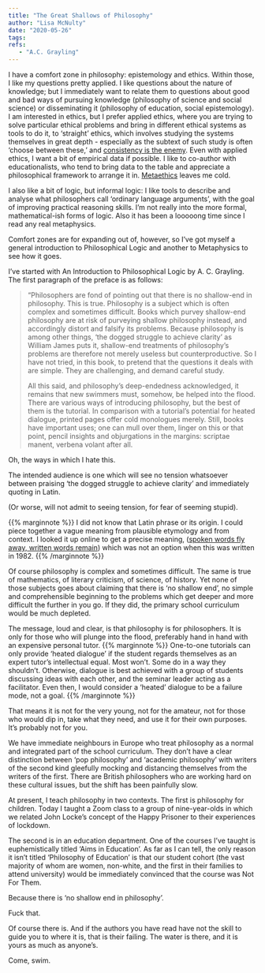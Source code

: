 ```yaml
---
title: "The Great Shallows of Philosophy"
author: "Lisa McNulty"
date: "2020-05-26"
tags: 
refs:
   - "A.C. Grayling"
---
```




I have a comfort zone in philosophy: epistemology and ethics. Within those, I like my questions pretty applied. I like questions about the nature of knowledge; but I immediately want to relate them to questions about good and bad ways of pursuing knowledge (philosophy of science and social science) or disseminating it (philosophy of education, social epistemology). I am interested in ethics, but I prefer applied ethics, where you are trying to solve particular ethical problems and bring in different ethical systems as tools to do it, to ‘straight’ ethics, which involves studying the systems themselves in great depth - especially as the subtext of such study is often ‘choose between these,’ and [consistency is the enemy](/2020/05/04/consistency-is-the-enemy/). Even with applied ethics, I want a bit of empirical data if possible. I like to co-author with educationalists, who tend to bring data to the table and appreciate a philosophical framework to arrange it in. [Metaethics](https://en.wikipedia.org/wiki/Meta-ethics) leaves me cold.

I also like a bit of logic, but informal logic: I like tools to describe and analyse what philosophers call ‘ordinary language arguments’, with the goal of improving practical reasoning skills. I’m not really into the more formal, mathematical-ish forms of logic. Also it has been a looooong time since I read any real metaphysics.

Comfort zones are for expanding out of, however, so I’ve got myself a general introduction to Philosophical Logic and another to Metaphysics to see how it goes.

I’ve started with An Introduction to Philosophical Logic by A. C. Grayling. The first paragraph of the preface is as follows:

> “Philosophers are fond of pointing out that there is no shallow-end in
> philosophy. This is true. Philosophy is a subject which is often
> complex and sometimes difficult. Books which purvey shallow-end
> philosophy are at risk of purveying shallow philosophy instead, and
> accordingly distort and falsify its problems. Because philosophy is
> among other things, ‘the dogged struggle to achieve clarity’ as
> William James puts it, shallow-end treatments of philosophy’s problems
> are therefore not merely useless but counterproductive. So I have not
> tried, in this book, to pretend that the questions it deals with are
> simple. They are challenging, and demand careful study. 
> 
> All this said, and philosophy’s deep-endedness acknowledged, it remains that new
> swimmers must, somehow, be helped into the flood. There are various
> ways of introducing philosophy, but the best of them is the tutorial.
> In comparison with a tutorial’s potential for heated dialogue, printed
> pages offer cold monologues merely. Still, books have important uses;
> one can mull over them, linger on this or that point, pencil insights
> and objurgations in the margins: scriptae manent, verbena volant after
> all.

  

Oh, the ways in which I hate this.

The intended audience is one which will see no tension whatsoever between praising ‘the dogged struggle to achieve clarity’ and immediately quoting in Latin.

(Or worse, will not admit to seeing tension, for fear of seeming stupid).

{{% marginnote %}} I did not know that Latin phrase or its origin. I could piece together a vague meaning from plausible etymology and from context. I looked it up online to get a precise meaning, ([spoken words fly away, written words remain](https://en.wikipedia.org/wiki/Verba_volant,_scripta_manent)) which was not an option when this was written in 1982. {{% /marginnote %}}

Of course philosophy is complex and sometimes difficult. The same is true of mathematics, of literary criticism, of science, of history. Yet none of those subjects goes about claiming that there is ‘no shallow end’, no simple and comprehensible beginning to the problems which get deeper and more difficult the further in you go. If they did, the primary school curriculum would be much depleted.

The message, loud and clear, is that philosophy is for philosophers. It is only for those who will plunge into the flood, preferably hand in hand with an expensive personal tutor. {{% marginnote %}} One-to-one tutorials can only provide ‘heated dialogue’ if the student regards themselves as an expert tutor’s intellectual equal. Most won’t. Some do in a way they shouldn’t. Otherwise, dialogue is best achieved with a group of students discussing ideas with each other, and the seminar leader acting as a facilitator. Even then, I would consider a ‘heated’ dialogue to be a failure mode, not a goal. {{% /marginnote %}}

That means it is not for the very young, not for the amateur, not for those who would dip in, take what they need, and use it for their own purposes. It’s probably not for you.

We have immediate neighbours in Europe who treat philosophy as a normal and integrated part of the school curriculum. They don’t have a clear distinction between ‘pop philosophy’ and ‘academic philosophy’ with writers of the second kind gleefully mocking and distancing themselves from the writers of the first. There are British philosophers who are working hard on these cultural issues, but the shift has been painfully slow.

At present, I teach philosophy in two contexts. The first is philosophy for children. Today I taught a Zoom class to a group of nine-year-olds in which we related John Locke’s concept of the Happy Prisoner to their experiences of lockdown.

The second is in an education department. One of the courses I’ve taught is euphemistically titled ‘Aims in Education’. As far as I can tell, the only reason it isn’t titled ‘Philosophy of Education’ is that our student cohort (the vast majority of whom are women, non-white, and the first in their families to attend university) would be immediately convinced that the course was Not For Them.

Because there is ‘no shallow end in philosophy’.

Fuck that.

Of course there is. And if the authors you have read have not the skill to guide you to where it is, that is their failing. The water is there, and it is yours as much as anyone’s.

Come, swim.